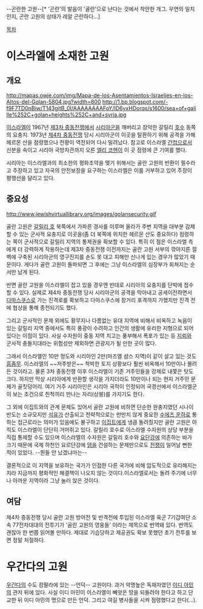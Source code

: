 --곤란한 고원--[* '곤란'의 발음이 '골란'으로 난다는 것에서 착안한 개그. 우연의 일치인지, 곤란 고원의 상태가 레알 곤란하다...]

[[목차]]

= 이스라엘에 소재한 고원 =
== 개요 ==
http://mapas.owje.com/img/Mapa-de-los-Asentamientos-Israelies-en-los-Altos-del-Golan-5804.jpg?width=800
http://1.bp.blogspot.com/-f9F7TD0nBiw/T143gitB_0I/AAAAAAAAFoY/ID6yxHDorqs/s1600/sea+of+galille%252C+golan+heights%252C+and+syria.jpg

[[이스라엘]]이 1967년 [[제3차 중동전쟁]]에서 [[시리아]]군을 깨버리고 장악한 갈릴리 [[호수]] 동쪽의 요충지. 1973년 [[제4차 중동전쟁]] 당시 시리아군이 이곳을 탈환하기 위해 공격을 가해 헤르몬 산을 점령했으나 전황이 역전되어 다시 밀려났다. 참고로 이스라엘 [[간첩]]으로서 신분을 속이고 시리아 국방차관까지 오른 [[엘리 코헨]]이 이 곳 점령에 큰 기여를 했다.

시리아는 이스라엘과의 최소한의 평화조약을 맺기 위해서는 골란 고원의 반환이 필수라고 주장하고 있고 자국의 안전보장을 요구하는 이스라엘은 이를 거부하고 있어 주장이 평행선을 달리고 있다. 

== 중요성 ==
http://www.jewishvirtuallibrary.org/images/golansecurity.gif

골란 고원은 [[갈릴리 호]] 북쪽에서 가파른 경사를 이루며 올라가 주변 지역을 대부분 감제할 수 있는 군사적 요충지로 이곳을(좀 더 북쪽에 위치한 헤르몬 산도 중요하다) 점령하는 쪽이 군사적으로 갈릴리 지역의 통제권을 확보할 수 있다. 특히 이 점은 이스라엘 측에게 더 강력하게 작용하는데 제3차 중동전쟁 이전까지는 골란 고원 서부의 깎아지른 절벽에 구축된 시리아군의 영구진지를 손도 못 대고 피해만 신나게 입는 경우가 많았기 때문이다. 게다가 골란 고원이 돌파되면 그 후에는 그냥 이스라엘의 심장부가 회쳐지는 순서만 남게 된다.

반면 골란 고원을 이스라엘이 잡고 있을 경우엔 반대로 시리아의 요충지를 단박에 접수할 수 있다. 실제로 제4차 중동전쟁 당시 시리아군의 공격을 막아내고 공세이전하면서 [[다마스쿠스]]로 가는 진격로를 확보하고 다마스쿠스에 장거리 포격까지 가했지만 진격 전에 협상을 통해 종전되기도 했다.  

그리고 군사적인 문제 외에도 황무지나 다름없는 유대 지역에 비해서 비옥하고 녹음이 있는 갈릴리 지역 중에서도 특히 풍광이 수려하고 인간의 생활에 유리한 지형으로 되어있다는 이점이 있다. 사실 수자원이 중동 지역 치고는 풍부해서 폭포가 있는 등 [[지뢰]]와 군사적 충돌지대라는 위험성만 제외하면 관광지가 될 만한 곳이 많다.

그래서 이스라엘인 10만 정도와 시리아인 2만(마즈엘 샴스 지역)이 같이 살고 있는 것도 [[흠좀무]]. 이스라엘의 ~~저주받은~~ 척박한 토지 상황보다 훨씬 비옥해서 10만이나 몰려든 것이라고. 물론 3차 중동전쟁 이후 이스라엘이 기존 거주민들을 강제로 내쫓은 탓도 크다. 하지만 막상 시리아에게 반환할 생각을 가지더라도 10만이나 되는 현지 거주민 문제가 골칫덩어리. 여기 거주 시리아인은 시리아 국적이 인정되어 국경선에서 이스라엘군이 보는 조건으로 친척끼리 만나는 자리(상봉)를 가지기도 한다.

그 외에 이집트와의 관계 문제도 있어서 골란 고원에 비하면 단순한 완충지였던 시나이 반도는 소규모지만 [[석유]]가 산출되고 전략적으로는 만만치 않게 중요한 [[수에즈 운하]]로 통하는 접근로라는 의미가 있음에도 불구하고 [[이집트]]에게 냉큼 돌려줬지만 골란 고원은 아직도 이스라엘이 단단히 거머쥐고 있다. 갈릴리 호수로 이스라엘 수자원의 상당 부분을 직접 통제할 수도 있으며 이스라엘의 수자원은 갈릴리 호수와 [[요단강]]에 의존하는 바가 크기 때문에 국제 하천인 요르단강에 [[댐]]을 건설하는 문제만으로도 [[전쟁]]이 일어날 뻔한 적이 있었다. --뭔들 안 났겠냐마는--

결론적으로 이 지역을 보유하는 국가가 인접한 다른 국가에 비해 압도적으로 유리해지는지라 지금까지 평화적인 해결책이 나오지 않는 것이다.이스라엘로서는 돌려 주기에 너무나 아까운 지역이라 그냥 눌러 앉은 것이다.

== 여담 ==
제4차 중동전쟁 당시 골란 고원 방어전 및 반격전에 투입된 이스라엘 육군 7기갑여단 소속 77전차대대의 전투기가 '골란 고원의 영웅들' 이라는 제목으로 번역돼 있다. 번역도 괜찮아 한 번쯤 읽어볼 만하다. 제대로 기습당하고 제공권도 확보 못했던 초기 전투를 보면 정말 처절하다.

= 우간다의 고원 =

[[우간다]]의 수도 캄팔라에 있는 --언덕-- 고원이다. 과거 악명높은 독재자였던 [[이디 아민]]의 관저 뒤에 있다. 사실 이디 아민이 이스라엘이 빼앗은 땅을 되돌려야 한다고 하고 단교한 뒤 이디 아민의 명으로 만든 언덕. 그리고 여길 병사들을 시켜 점령했다고 한다(...).
